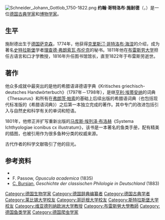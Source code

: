 {{noteTA
|1=zh-hans:施耐德; zh-tw:史耐德;
|2=zh-hans:弗朗索瓦; zh-tw:法蘭索瓦;
|3=zh-hans:弗朗茨; zh-tw:法蘭茲;
}}
[[File:Schneider_Johann_Gottlob_1750-1822.png|thumb]]
'''约翰·哥特洛布·施耐德'''（{{lang-de|'''Johann Gottlob Schneider'''}}，{{bd|1750年|1月18日|1822年|1月12日|}}）是一位[[德意志帝国|德国]][[古典学家|古典学家]]和[[博物学家|博物学家]]。

== 生平 ==
施耐德出生于[[德国|德国]][[萨克森|萨克森]]，1774年，他获得[[克里斯汀·哥特洛布·海涅|克里斯汀·哥特洛布·海涅]]的介绍，成为著名[[史特拉斯堡|史特拉斯堡]]学者[[理查德·弗朗索瓦·布伦克|理查德·弗朗索瓦·布伦克]]的秘书。1811年他在[[布雷斯劳大学|布雷斯劳大学]]担任古语言和口才学教授，1816年升任图书馆馆长，直至1822年于布雷斯劳逝世。

== 著作 ==
他众多成就中最突出的是他的希腊语译德语字典《Kritisches griechisch-deutsches Handwörterbuch》（1797年－1798年），是继[[亨利·埃蒂安纳|亨利·埃蒂安纳]]的词典《Thesaurus》和所有在[[弗朗茨·帕索|弗朗茨·帕索]]的基础上后续出版的希腊语词典（也包括现代标准版的《希腊语词典》）之后第一本独立完成的著作。其中专门的改进包括引入与自然史和科学有关的单词和短语。

1801年，他修正并扩写重新出版的[[马库斯·埃列泽·布洛赫|马库斯·埃列泽·布洛赫]]《Systema Ichthyologiae iconibus cx illustratum》，该书是一本著名的鱼类手册，配有精美的插图，也被引用作为很多鱼种分类的权威来源。

古代作者的科学文献吸引了他的目光。

== 参考资料 ==
* {{1911|wstitle=Schneider, Johann Gottlob}}
* F. Passow, ''Opuscula academica'' (1835)
* [[Conrad_Bursian|C. Bursian]], ''Geschichte der classischen Philologie in Deutschland'' (1883)


{{Authority control}}
{{DEFAULTSORT:Schneider, Johann Gottlob}}
[[Category:德国生物学家|Category:德国生物学家]]
[[Category:德国辞典编纂者|Category:德国辞典编纂者]]
[[Category:德国古典学者|Category:德国古典学者]]
[[Category:莱比锡大学校友|Category:莱比锡大学校友]]
[[Category:哥廷根大学校友|Category:哥廷根大学校友]]
[[Category:斯特拉斯堡大学校友|Category:斯特拉斯堡大学校友]]
[[Category:维亚德列纳欧洲大学教授|Category:维亚德列纳欧洲大学教授]]
[[Category:布雷斯勞大學教師|Category:布雷斯勞大學教師]]
[[Category:德国鱼类学家|Category:德国鱼类学家]]
[[Category:德国爬虫学家|Category:德国爬虫学家]]